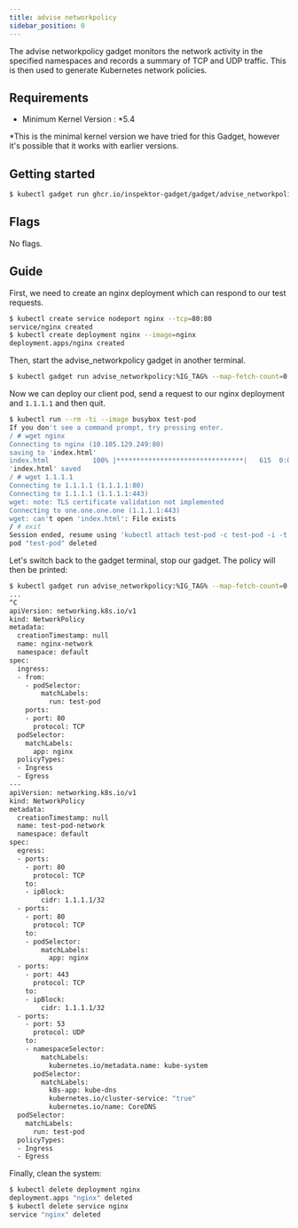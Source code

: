 ```yaml
---
title: advise networkpolicy
sidebar_position: 0
---
```



The advise networkpolicy gadget monitors the network activity in the specified namespaces
and records a summary of TCP and UDP traffic. This is then used to generate Kubernetes
network policies.

## Requirements

- Minimum Kernel Version : *5.4

*This is the minimal kernel version we have tried for this Gadget, however it's possible that it works with earlier versions.

## Getting started


```bash
$ kubectl gadget run ghcr.io/inspektor-gadget/gadget/advise_networkpolicy:%IG_TAG%
```

## Flags

No flags.

## Guide

First, we need to create an nginx deployment which can respond to our test requests. 

```bash
$ kubectl create service nodeport nginx --tcp=80:80
service/nginx created
$ kubectl create deployment nginx --image=nginx
deployment.apps/nginx created
```

Then, start the advise_networkpolicy gadget in another terminal.

```bash
$ kubectl gadget run advise_networkpolicy:%IG_TAG% --map-fetch-count=0 --map-fetch-interval=0
```

Now we can deploy our client pod, send a request to our nginx deployment and `1.1.1.1` and then quit.

```bash
$ kubectl run --rm -ti --image busybox test-pod          
If you don't see a command prompt, try pressing enter.
/ # wget nginx
Connecting to nginx (10.105.129.249:80)
saving to 'index.html'
index.html           100% |********************************|   615  0:00:00 ETA
'index.html' saved
/ # wget 1.1.1.1
Connecting to 1.1.1.1 (1.1.1.1:80)
Connecting to 1.1.1.1 (1.1.1.1:443)
wget: note: TLS certificate validation not implemented
Connecting to one.one.one.one (1.1.1.1:443)
wget: can't open 'index.html': File exists
/ # exit
Session ended, resume using 'kubectl attach test-pod -c test-pod -i -t' command when the pod is running
pod "test-pod" deleted
```

Let's switch back to the gadget terminal, stop our gadget. The policy will then be printed:

```bash
$ kubectl gadget run advise_networkpolicy:%IG_TAG% --map-fetch-count=0 --map-fetch-interval=0
...
^C
apiVersion: networking.k8s.io/v1
kind: NetworkPolicy
metadata:
  creationTimestamp: null
  name: nginx-network
  namespace: default
spec:
  ingress:
  - from:
    - podSelector:
        matchLabels:
          run: test-pod
    ports:
    - port: 80
      protocol: TCP
  podSelector:
    matchLabels:
      app: nginx
  policyTypes:
  - Ingress
  - Egress
---
apiVersion: networking.k8s.io/v1
kind: NetworkPolicy
metadata:
  creationTimestamp: null
  name: test-pod-network
  namespace: default
spec:
  egress:
  - ports:
    - port: 80
      protocol: TCP
    to:
    - ipBlock:
        cidr: 1.1.1.1/32
  - ports:
    - port: 80
      protocol: TCP
    to:
    - podSelector:
        matchLabels:
          app: nginx
  - ports:
    - port: 443
      protocol: TCP
    to:
    - ipBlock:
        cidr: 1.1.1.1/32
  - ports:
    - port: 53
      protocol: UDP
    to:
    - namespaceSelector:
        matchLabels:
          kubernetes.io/metadata.name: kube-system
      podSelector:
        matchLabels:
          k8s-app: kube-dns
          kubernetes.io/cluster-service: "true"
          kubernetes.io/name: CoreDNS
  podSelector:
    matchLabels:
      run: test-pod
  policyTypes:
  - Ingress
  - Egress
```

Finally, clean the system:

```bash
$ kubectl delete deployment nginx
deployment.apps "nginx" deleted
$ kubectl delete service nginx
service "nginx" deleted
```
